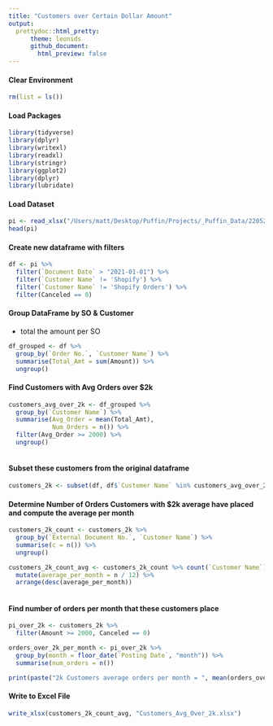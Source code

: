 ```yaml
---
title: "Customers over Certain Dollar Amount"
output:
  prettydoc::html_pretty:
      theme: leonids
      github_document:
        html_preview: false
---
```

#### Clear Environment
```r
rm(list = ls())
```

#### Load Packages
```r
library(tidyverse)
library(dplyr)
library(writexl)
library(readxl)
library(stringr)
library(ggplot2)
library(dplyr)
library(lubridate)
```
#### Load Dataset 
```r
pi <- read_xlsx("/Users/matt/Desktop/Puffin/Projects/_Puffin_Data/220526_Posted_Sales_Invoice.xlsx")
head(pi)
```
#### Create new dataframe with filters
```r
df <- pi %>%
  filter(`Document Date` > "2021-01-01") %>% 
  filter(`Customer Name` != 'Shopify') %>% 
  filter(`Customer Name` != 'Shopify Orders') %>% 
  filter(Canceled == 0)
```

#### Group DataFrame by SO & Customer
- total the amount per SO
```r
df_grouped <- df %>%
  group_by(`Order No.`, `Customer Name`) %>%
  summarise(Total_Amt = sum(Amount)) %>%
  ungroup()
```

#### Find Customers with Avg Orders over $2k
```r
customers_avg_over_2k <- df_grouped %>% 
  group_by(`Customer Name`) %>% 
  summarise(Avg_Order = mean(Total_Amt),
            Num_Orders = n()) %>% 
  filter(Avg_Order >= 2000) %>% 
  ungroup()
  
```

#### Subset these customers from the original dataframe
```r
customers_2k <- subset(df, df$`Customer Name` %in% customers_avg_over_2k$`Customer Name`)
```

#### Determine Number of Orders Customers with $2k average have placed and compute the average per month
```r
customers_2k_count <- customers_2k %>% 
  group_by(`External Document No.`, `Customer Name`) %>% 
  summarise(c = n()) %>% 
  ungroup()

customers_2k_count_avg <- customers_2k_count %>% count(`Customer Name`) %>% 
  mutate(average_per_month = n / 12) %>% 
  arrange(desc(average_per_month))
  
```

#### Find number of orders per month that these customers place
```r
pi_over_2k <- customers_2k %>% 
  filter(Amount >= 2000, Canceled == 0)

orders_over_2k_per_month <- pi_over_2k %>%
  group_by(month = floor_date(`Posting Date`, "month")) %>%
  summarise(num_orders = n())

print(paste("2k Customers average orders per month = ", mean(orders_over_2k_per_month$num_orders)))
```

#### Write to Excel File
```r
write_xlsx(customers_2k_count_avg, "Customers_Avg_Over_2k.xlsx")
```

